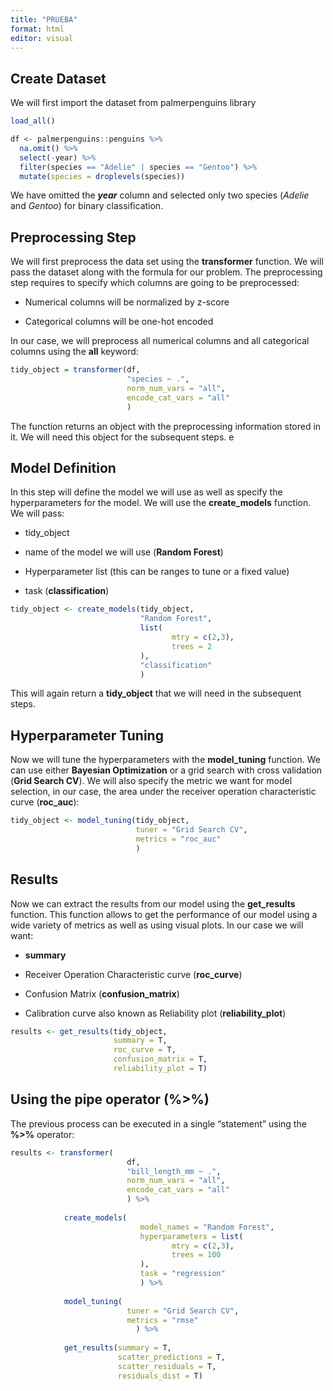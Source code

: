 ```yaml
---
title: "PRUEBA"
format: html
editor: visual
---
```


## Create Dataset

We will first import the dataset from palmerpenguins library

```r
load_all()

df <- palmerpenguins::penguins %>%
  na.omit() %>%
  select(-year) %>%
  filter(species == "Adelie" | species == "Gentoo") %>%
  mutate(species = droplevels(species))
```

We have omitted the ***year*** column and selected only two species (*Adelie* and *Gentoo*) for binary classification.

## Preprocessing Step

We will first preprocess the data set using the **transformer** function. We will pass the dataset along with the formula for our problem. The preprocessing step requires to specify which columns are going to be preprocessed:

-   Numerical columns will be normalized by z-score

-   Categorical columns will be one-hot encoded

In our case, we will preprocess all numerical columns and all categorical columns using the **all** keyword:

```r
tidy_object = transformer(df,
                          "species ~ .",
                          norm_num_vars = "all",
                          encode_cat_vars = "all"
                          )
```

The function returns an object with the preprocessing information stored in it. We will need this object for the subsequent steps. e

## Model Definition

In this step will define the model we will use as well as specify the hyperparameters for the model. We will use the **create_models** function. We will pass:

-   tidy_object

-   name of the model we will use (**Random Forest**)

-   Hyperparameter list (this can be ranges to tune or a fixed value)

-   task (**classification**)

```r

tidy_object <- create_models(tidy_object,
                             "Random Forest",
                             list(
                                    mtry = c(2,3),
                                    trees = 2
                             ),
                             "classification"
                             )
```

This will again return a **tidy_object** that we will need in the subsequent steps.

## Hyperparameter Tuning

Now we will tune the hyperparameters with the **model_tuning** function. We can use either **Bayesian Optimization** or a grid search with cross validation (**Grid Search CV**). We will also specify the metric we want for model selection, in our case, the area under the receiver operation characteristic curve (**roc_auc**):

```r

tidy_object <- model_tuning(tidy_object,
                            tuner = "Grid Search CV", 
                            metrics = "roc_auc"
                            )
```

## Results

Now we can extract the results from our model using the **get_results** function. This function allows to get the performance of our model using a wide variety of metrics as well as using visual plots. In our case we will want:

-   **summary**

-   Receiver Operation Characteristic curve (**roc_curve**)

-   Confusion Matrix (**confusion_matrix**)

-   Calibration curve also known as Reliability plot (**reliability_plot**)

```r

results <- get_results(tidy_object,
                       summary = T,
                       roc_curve = T,
                       confusion_matrix = T,
                       reliability_plot = T)
```

## Using the pipe operator (%\>%)

The previous process can be executed in a single "statement" using the **%\>%** operator:

```r

results <- transformer(
                          df,
                          "bill_length_mm ~ .",
                          norm_num_vars = "all",
                          encode_cat_vars = "all"
                          ) %>%
  
            create_models( 
                             model_names = "Random Forest",
                             hyperparameters = list(
                                    mtry = c(2,3),
                                    trees = 100
                             ),
                             task = "regression"
                             ) %>%
  
            model_tuning(
                          tuner = "Grid Search CV", 
                          metrics = "rmse"
                            ) %>%
    
            get_results(summary = T,
                        scatter_predictions = T,
                        scatter_residuals = T,
                        residuals_dist = T)

```

